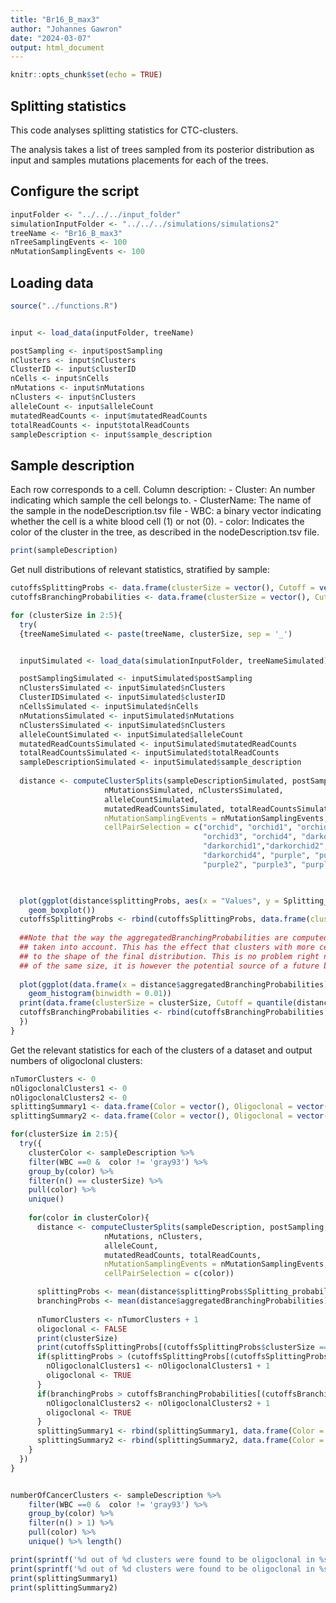 ```yaml
---
title: "Br16_B_max3"
author: "Johannes Gawron"
date: "2024-03-07"
output: html_document
---
```


```r
knitr::opts_chunk$set(echo = TRUE)
```

## Splitting statistics

This code analyses splitting statistics for CTC-clusters.

The analysis takes a list of trees sampled from its posterior distribution as input and samples mutations placements for each of the trees.


## Configure the script
```r
inputFolder <- "../../../input_folder"
simulationInputFolder <- "../../../simulations/simulations2"
treeName <- "Br16_B_max3"
nTreeSamplingEvents <- 100
nMutationSamplingEvents <- 100
```

## Loading data
```r
source("../functions.R")


input <- load_data(inputFolder, treeName)

postSampling <- input$postSampling
nClusters <- input$nClusters
ClusterID <- input$clusterID
nCells <- input$nCells  
nMutations <- input$nMutations
nClusters <- input$nClusters
alleleCount <- input$alleleCount
mutatedReadCounts <- input$mutatedReadCounts
totalReadCounts <- input$totalReadCounts
sampleDescription <- input$sample_description
```


## Sample description 

Each row corresponds to a cell.
Column description:
  - Cluster: An number indicating which sample the cell belongs to.
  - ClusterName: The name of the sample in the nodeDescription.tsv file
  - WBC: a binary vector indicating whether the cell is a white blood cell (1) or not (0).
  - color: Indicates the color of the cluster in the tree, as described in the nodeDescription.tsv
          file.
  
```r
print(sampleDescription)
```



Get null distributions of relevant statistics, stratified by sample:
```r
cutoffsSplittingProbs <- data.frame(clusterSize = vector(), Cutoff = vector())
cutoffsBranchingProbabilities <- data.frame(clusterSize = vector(), Cutoff = vector())

for (clusterSize in 2:5){
  try(
  {treeNameSimulated <- paste(treeName, clusterSize, sep = '_')


  inputSimulated <- load_data(simulationInputFolder, treeNameSimulated)

  postSamplingSimulated <- inputSimulated$postSampling
  nClustersSimulated <- inputSimulated$nClusters
  ClusterIDSimulated <- inputSimulated$clusterID
  nCellsSimulated <- inputSimulated$nCells  
  nMutationsSimulated <- inputSimulated$nMutations
  nClustersSimulated <- inputSimulated$nClusters
  alleleCountSimulated <- inputSimulated$alleleCount
  mutatedReadCountsSimulated <- inputSimulated$mutatedReadCounts
  totalReadCountsSimulated <- inputSimulated$totalReadCounts
  sampleDescriptionSimulated <- inputSimulated$sample_description
  
  distance <- computeClusterSplits(sampleDescriptionSimulated, postSamplingSimulated, treeNameSimulated, nCellsSimulated,
                     nMutationsSimulated, nClustersSimulated,
                     alleleCountSimulated,
                     mutatedReadCountsSimulated, totalReadCountsSimulated,
                     nMutationSamplingEvents = nMutationSamplingEvents, nTreeSamplingEvents = nTreeSamplingEvents,
                     cellPairSelection = c("orchid", "orchid1", "orchid2",
                                           "orchid3", "orchid4", "darkorchid",
                                           "darkorchid1","darkorchid2", "darkorchid3",
                                           "darkorchid4", "purple", "purple1",
                                           "purple2", "purple3", "purple4"))

  

  plot(ggplot(distance$splittingProbs, aes(x = "Values", y = Splitting_probability, fill = 'Splitting_probability')) +
    geom_boxplot())
  cutoffsSplittingProbs <- rbind(cutoffsSplittingProbs, data.frame(clusterSize = clusterSize, Cutoff = mean(distance$splittingProbs$Splitting_probability) + 2 * sd(distance$splittingProbs$Splitting_probability) ))
  
  ##Note that the way the aggregatedBranchingProbabilities are computed all pairs of cells from the same cluster are
  ## taken into account. This has the effect that clusters with more cells would be counted more often and contribute more
  ## to the shape of the final distribution. This is no problem right now as we only aggregate counts from clusters
  ## of the same size, it is however the potential source of a future bug!!
  
  plot(ggplot(data.frame(x = distance$aggregatedBranchingProbabilities), aes(x = x)) +
    geom_histogram(binwidth = 0.01))
  print(data.frame(clusterSize = clusterSize, Cutoff = quantile(distance$aggregatedBranchingProbabilities, probs = 0.95, names = FALSE)[1] ))
  cutoffsBranchingProbabilities <- rbind(cutoffsBranchingProbabilities, data.frame(clusterSize = clusterSize, Cutoff = quantile(distance$aggregatedBranchingProbabilities, probs = 0.95, names = FALSE)[1] ))
  })
}
```



Get the relevant statistics for each of the clusters of a dataset and output numbers of oligoclonal clusters:
```r
nTumorClusters <- 0
nOligoclonalClusters1 <- 0
nOligoclonalClusters2 <- 0
splittingSummary1 <- data.frame(Color = vector(), Oligoclonal = vector(), ClusterSize = vector())
splittingSummary2 <- data.frame(Color = vector(), Oligoclonal = vector(), ClusterSize = vector())

for(clusterSize in 2:5){
  try({
    clusterColor <- sampleDescription %>%
    filter(WBC ==0 &  color != 'gray93') %>%
    group_by(color) %>%
    filter(n() == clusterSize) %>%
    pull(color) %>%
    unique() 
    
    for(color in clusterColor){
      distance <- computeClusterSplits(sampleDescription, postSampling, treeName, nCells,
                     nMutations, nClusters,
                     alleleCount,
                     mutatedReadCounts, totalReadCounts,
                     nMutationSamplingEvents = nMutationSamplingEvents, nTreeSamplingEvents = nTreeSamplingEvents,
                     cellPairSelection = c(color))

      splittingProbs <- mean(distance$splittingProbs$Splitting_probability)
      branchingProbs <- mean(distance$aggregatedBranchingProbabilities)
    
      nTumorClusters <- nTumorClusters + 1
      oligoclonal <- FALSE
      print(clusterSize)
      print(cutoffsSplittingProbs[(cutoffsSplittingProbs$clusterSize == clusterSize), 2])
      if(splittingProbs > (cutoffsSplittingProbs[(cutoffsSplittingProbs$clusterSize == clusterSize), 2])){
        nOligoclonalClusters1 <- nOligoclonalClusters1 + 1
        oligoclonal <- TRUE
      }
      if(branchingProbs > cutoffsBranchingProbabilities[(cutoffsBranchingProbabilities$clusterSize == clusterSize), 2]){
        nOligoclonalClusters2 <- nOligoclonalClusters2 + 1
        oligoclonal <- TRUE
      }
      splittingSummary1 <- rbind(splittingSummary1, data.frame(Color = color, Oligoclonal = oligoclonal, ClusterSize = clusterSize))
      splittingSummary2 <- rbind(splittingSummary2, data.frame(Color = color, Oligoclonal = oligoclonal, ClusterSize = clusterSize))
    }
  })
}


numberOfCancerClusters <- sampleDescription %>%
    filter(WBC ==0 &  color != 'gray93') %>%
    group_by(color) %>%
    filter(n() > 1) %>%
    pull(color) %>%
    unique() %>% length() 

print(sprintf('%d out of %d clusters were found to be oligoclonal in %s, using method 1', nOligoclonalClusters1, numberOfCancerClusters, treeName))
print(sprintf('%d out of %d clusters were found to be oligoclonal in %s, using method 2', nOligoclonalClusters2, numberOfCancerClusters, treeName))
print(splittingSummary1)
print(splittingSummary2)
```



